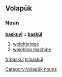 ==Volapük==

===Noun===
'''[[baskuyl]] = [[baskül]]'''

# [[weighbridge]]
# [[weighing machine]]

[[Category:Volapük nouns]]

[[fr:baskül]]
[[tr:baskül]]